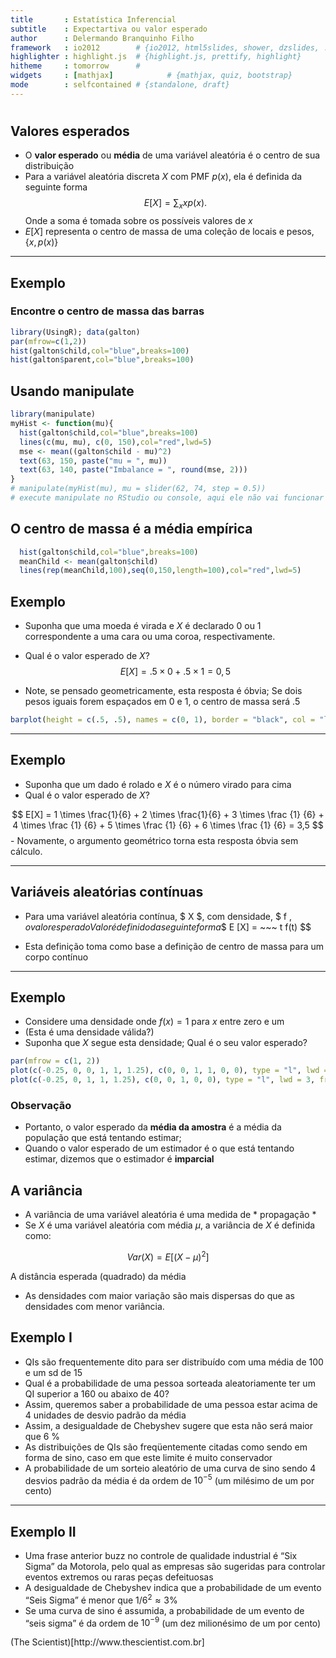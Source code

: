 ```yaml
---
title       : Estatística Inferencial
subtitle    : Expectartiva ou valor esperado
author      : Delermando Branquinho Filho
framework   : io2012        # {io2012, html5slides, shower, dzslides, ...}
highlighter : highlight.js  # {highlight.js, prettify, highlight}
hitheme     : tomorrow      # 
widgets     : [mathjax]            # {mathjax, quiz, bootstrap}
mode        : selfcontained # {standalone, draft}
---
```


#
## Valores esperados

- O **valor esperado** ou **média** de uma variável aleatória é o centro de sua distribuição
- Para a variável aleatória discreta $X$ com PMF $p(x)$, ela é definida da seguinte forma
$$
E[X] = \sum_x xp(x).
$$
Onde a soma é tomada sobre os possíveis valores de $x$
- $E[X]$ representa o centro de massa de uma coleção de locais e pesos, $\{x, p(x)\}$

---

## Exemplo

### Encontre o centro de massa das barras

```r
library(UsingR); data(galton)
par(mfrow=c(1,2))
hist(galton$child,col="blue",breaks=100)
hist(galton$parent,col="blue",breaks=100)
```

## Usando manipulate

```r
library(manipulate)
myHist <- function(mu){
  hist(galton$child,col="blue",breaks=100)
  lines(c(mu, mu), c(0, 150),col="red",lwd=5)
  mse <- mean((galton$child - mu)^2)
  text(63, 150, paste("mu = ", mu))
  text(63, 140, paste("Imbalance = ", round(mse, 2)))
}
# manipulate(myHist(mu), mu = slider(62, 74, step = 0.5)) 
# execute manipulate no RStudio ou console, aqui ele não vai funcionar
```


## O centro de massa é a média empírica

```r
  hist(galton$child,col="blue",breaks=100)
  meanChild <- mean(galton$child)
  lines(rep(meanChild,100),seq(0,150,length=100),col="red",lwd=5)
```

## Exemplo

- Suponha que uma moeda é virada e $X$ é declarado $0$ ou $1$ correspondente a uma cara ou uma coroa, respectivamente.

- Qual é o valor esperado de $X$?
$$
E[X] = .5 \times 0 + .5 \times 1 = 0,5
$$
- Note, se pensado geometricamente, esta resposta é óbvia; Se dois pesos iguais forem espaçados em 0 e 1, o centro de massa será $.5$

```r
barplot(height = c(.5, .5), names = c(0, 1), border = "black", col = "lightblue", space = .75)
```

---

## Exemplo

- Suponha que um dado é rolado e $X$ é o número virado para cima
- Qual é o valor esperado de $X$?

$$
E[X] = 1 \times \frac{1}{6} + 2 \times \frac{1}{6} +
3 \times \frac {1} {6} + 4 \times \frac {1} {6} +
5 \times \frac {1} {6} + 6 \times \frac {1} {6} = 3,5
$$
- Novamente, o argumento geométrico torna esta resposta óbvia sem cálculo.

---

## Variáveis aleatórias contínuas

- Para uma variável aleatória contínua, $ X $, com densidade, $ f $, o valor esperado
Valor é definido da seguinte forma
$$
E [X] = \mbox {a área sob a função}~~~ t f(t)
$$

- Esta definição toma como base a definição de centro de massa para um corpo contínuo

---

## Exemplo

- Considere uma densidade onde $f(x) = 1$ para $x$ entre zero e um
- (Esta é uma densidade válida?)
- Suponha que $X$ segue esta densidade; Qual é o seu valor esperado?


```r
par(mfrow = c(1, 2))
plot(c(-0.25, 0, 0, 1, 1, 1.25), c(0, 0, 1, 1, 0, 0), type = "l", lwd = 3, frame = FALSE, xlab="", ylab = ""); title('f(t)')
plot(c(-0.25, 0, 1, 1, 1.25), c(0, 0, 1, 0, 0), type = "l", lwd = 3, frame = FALSE, xlab="", ylab = ""); title('t f(t)')
```


### Observação

- Portanto, o valor esperado da **média da amostra** é a média da população que está tentando estimar;
- Quando o valor esperado de um estimador é o que está tentando estimar, dizemos que o estimador é **imparcial**

## A variância

- A variância de uma variável aleatória é uma medida de * propagação *
- Se $X$ é uma variável aleatória com média $\mu$, a variância de $X$ é definida como:


$$
Var(X) = E[(X - \mu)^2]
$$

A distância esperada (quadrado) da média

- As densidades com maior variação são mais dispersas do que as densidades com menor variância.





## Exemplo I

- QIs são frequentemente dito para ser distribuído com uma média de $100$ e um sd de $15$
- Qual é a probabilidade de uma pessoa sorteada aleatoriamente ter um QI superior a $160$ ou abaixo de $40$?
- Assim, queremos saber a probabilidade de uma pessoa estar acima de $4$ unidades de desvio padrão da média
- Assim, a desigualdade de Chebyshev sugere que esta não será maior que 6 \%
- As distribuições de QIs são freqüentemente citadas como sendo em forma de sino, caso em que este limite é muito conservador
- A probabilidade de um sorteio aleatório de uma curva de sino sendo $4$ desvios padrão da média é da ordem de $10^{- 5}$ (um milésimo de um por cento)

---

## Exemplo II

- Uma frase anterior buzz no controle de qualidade industrial é "Six Sigma" da Motorola, pelo qual as empresas são sugeridas para controlar eventos extremos ou raras peças defeituosas
- A desigualdade de Chebyshev indica que a probabilidade de um evento "Seis Sigma" é menor que $1/6^2 \approx 3 \%$
- Se uma curva de sino é assumida, a probabilidade de um evento de "seis sigma" é da ordem de $10^{-9}$ (um dez milionésimo de um por cento)


(The Scientist)[http://www.thescientist.com.br]
